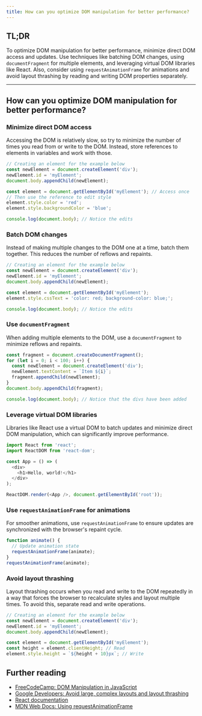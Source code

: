 ```yaml
---
title: How can you optimize DOM manipulation for better performance?
---
```


## TL;DR

To optimize DOM manipulation for better performance, minimize direct DOM access and updates. Use techniques like batching DOM changes, using `documentFragment` for multiple elements, and leveraging virtual DOM libraries like React. Also, consider using `requestAnimationFrame` for animations and avoid layout thrashing by reading and writing DOM properties separately.

---

## How can you optimize DOM manipulation for better performance?

### Minimize direct DOM access

Accessing the DOM is relatively slow, so try to minimize the number of times you read from or write to the DOM. Instead, store references to elements in variables and work with those.

```js live
// Creating an element for the example below
const newElement = document.createElement('div');
newElement.id = 'myElement';
document.body.appendChild(newElement);

const element = document.getElementById('myElement'); // Access once
// Then use the reference to edit style
element.style.color = 'red';
element.style.backgroundColor = 'blue';

console.log(document.body); // Notice the edits
```

### Batch DOM changes

Instead of making multiple changes to the DOM one at a time, batch them together. This reduces the number of reflows and repaints.

```js live
// Creating an element for the example below
const newElement = document.createElement('div');
newElement.id = 'myElement';
document.body.appendChild(newElement);

const element = document.getElementById('myElement');
element.style.cssText = 'color: red; background-color: blue;';

console.log(document.body); // Notice the edits
```

### Use `documentFragment`

When adding multiple elements to the DOM, use a `documentFragment` to minimize reflows and repaints.

```js live
const fragment = document.createDocumentFragment();
for (let i = 0; i < 100; i++) {
  const newElement = document.createElement('div');
  newElement.textContent = `Item ${i}`;
  fragment.appendChild(newElement);
}
document.body.appendChild(fragment);

console.log(document.body); // Notice that the divs have been added
```

### Leverage virtual DOM libraries

Libraries like React use a virtual DOM to batch updates and minimize direct DOM manipulation, which can significantly improve performance.

```js
import React from 'react';
import ReactDOM from 'react-dom';

const App = () => (
  <div>
    <h1>Hello, world!</h1>
  </div>
);

ReactDOM.render(<App />, document.getElementById('root'));
```

### Use `requestAnimationFrame` for animations

For smoother animations, use `requestAnimationFrame` to ensure updates are synchronized with the browser's repaint cycle.

```js
function animate() {
  // Update animation state
  requestAnimationFrame(animate);
}
requestAnimationFrame(animate);
```

### Avoid layout thrashing

Layout thrashing occurs when you read and write to the DOM repeatedly in a way that forces the browser to recalculate styles and layout multiple times. To avoid this, separate read and write operations.

```js live
// Creating an element for the example below
const newElement = document.createElement('div');
newElement.id = 'myElement';
document.body.appendChild(newElement);

const element = document.getElementById('myElement');
const height = element.clientHeight; // Read
element.style.height = `${height + 10}px`; // Write
```

## Further reading

- [FreeCodeCamp: DOM Manipulation in JavaScript](https://www.freecodecamp.org/news/dom-manipulation-in-javascript/)
- [Google Developers: Avoid large, complex layouts and layout thrashing](https://developers.google.com/web/fundamentals/performance/rendering/avoid-large-complex-layouts-and-layout-thrashing)
- [React documentation](https://react.dev/learn)
- [MDN Web Docs: Using requestAnimationFrame](https://developer.mozilla.org/en-US/docs/Web/API/window/requestAnimationFrame)
